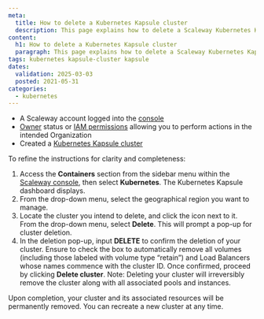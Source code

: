 ```yaml
---
meta:
  title: How to delete a Kubernetes Kapsule cluster
  description: This page explains how to delete a Scaleway Kubernetes Kapsule cluster
content:
  h1: How to delete a Kubernetes Kapsule cluster
  paragraph: This page explains how to delete a Scaleway Kubernetes Kapsule cluster
tags: kubernetes kapsule-cluster kapsule
dates:
  validation: 2025-03-03
  posted: 2021-05-31
categories:
  - kubernetes
---
```


<Macro id="requirements" />

- A Scaleway account logged into the [console](https://console.scaleway.com)
- [Owner](/iam/concepts/#owner) status or [IAM permissions](/iam/concepts/#permission) allowing you to perform actions in the intended Organization
- Created a [Kubernetes Kapsule cluster](/kubernetes/how-to/create-cluster/)

To refine the instructions for clarity and completeness:

1. Access the **Containers** section from the sidebar menu within the [Scaleway console](https://console.scaleway.com), then select **Kubernetes**. The Kubernetes Kapsule dashboard displays.
2. From the drop-down menu, select the geographical region you want to manage.
3. Locate the cluster you intend to delete, and click the <Icon name="more" /> icon next to it. From the drop-down menu, select **Delete**. This will prompt a pop-up for cluster deletion.
4. In the deletion pop-up, input **DELETE** to confirm the deletion of your cluster. Ensure to check the box to automatically remove all volumes (including those labeled with volume type “retain”) and Load Balancers whose names commence with the cluster ID. Once confirmed, proceed by clicking **Delete cluster**.
   <Message type="important">
     Note: Deleting your cluster will irreversibly remove the cluster along with all associated pools and instances.
   </Message>

Upon completion, your cluster and its associated resources will be permanently removed. You can recreate a new cluster at any time.


